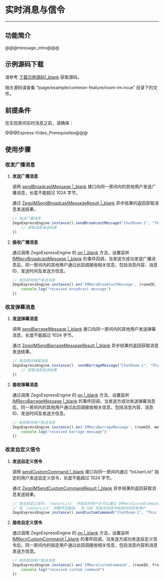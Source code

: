 # 实时消息与信令

- - -

## 功能简介

@@@message_intro@@@

## 示例源码下载

请参考 [下载示例源码\|_blank](#8787) 获取源码。

相关源码请查看 “/page/example/common-feature/room-im.nvue” 目录下的文件。

## 前提条件

在实现房间实时消息之前，请确保：

@@@Express-Video_Prerequisites@@@

## 使用步骤

### 收发广播消息

1. **发送广播消息**

   调用 [sendBroadcastMessage \|_blank](/unique-api/express-video-sdk/zh/javascript_uni-app/classes/_zegoexpressengine_.zegoexpressengine.html#sendbroadcastmessage) 接口向同一房间内的其他用户发送广播消息，长度不能超过 1024 字节。

   通过 [ZegoIMSendBroadcastMessageResult \|_blank](/unique-api/express-video-sdk/zh/javascript_uni-app/interfaces/_zegoexpressdefines_.zegoimsendbroadcastmessageresult.html) 异步结果的返回获取消息发送结果。

   ```javascript
   // 发送广播消息
   ZegoExpressEngine.instance().sendBroadcastMessage("ChatRoom-1", "This is a broadcast message").then((result) => {
       // 获取消息发送结果
   })
   ```

2. **接收广播消息**

    通过调用 ZegoExpressEngine 的 [on \|_blank](/unique-api/express-video-sdk/zh/javascript_uni-app/classes/_zegoexpressengine_.zegoexpressengine.html#on) 方法，设置监听 [IMRecvBroadcastMessage \|_blank](/unique-api/express-video-sdk/zh/javascript_uni-app/interfaces/_zegoexpresseventhandler_.zegoeventlistener.html#imrecvbroadcastmessage) 的事件回调，当发送方成功发送广播消息后，同一房间内的其他用户通过此回调接收相关信息，包括消息内容、消息 ID、发送时间及发送方信息。

   ```javascript
   // 收到其他用户发送消息
   ZegoExpressEngine.instance().on('IMRecvBroadcastMessage', (roomID, messageList) => {
       console.log("received broadcast message") 
   })
   ```

### 收发弹幕消息

1. **发送弹幕消息**

   调用 [sendBarrageMessage \|_blank](/unique-api/express-video-sdk/zh/javascript_uni-app/classes/_zegoexpressengine_.zegoexpressengine.html#sendbarragemessage) 接口向同一房间内的其他用户发送弹幕消息，长度不能超过 1024 字节。

   通过 [ZegoIMSendBarrageMessageResult \|_blank](/unique-api/express-video-sdk/zh/javascript_uni-app/interfaces/_zegoexpressdefines_.zegoimsendbarragemessageresult.html) 异步结果的返回获取消息发送结果。

   ```javascript
   // 发送房间弹幕消息
   ZegoExpressEngine.instance(). sendBarrageMessage("ChatRoom-1", "This is a barrage message").then((result) => {
       // 获取消息发送结果
   })
   ```

2. **接收弹幕消息**

   通过调用 ZegoExpressEngine 的 [on \|_blank](/unique-api/express-video-sdk/zh/javascript_uni-app/classes/_zegoexpressengine_.zegoexpressengine.html#on) 方法，设置监听 [IMRecvBarrageMessage \|_blank](/unique-api/express-video-sdk/zh/javascript_uni-app/interfaces/_zegoexpresseventhandler_.zegoeventlistener.html#imrecvbarragemessage) 的事件回调，当发送方成功发送弹幕消息后，同一房间内的其他用户通过此回调接收相关信息，包括消息内容、消息 ID、发送时间及发送方信息。

   ```javascript
   // 收到其他用户发送消息
   ZegoExpressEngine.instance().on('IMRecvBarrageMessage', (roomID, messageList) => {
       console.log("received barrage message") 
   })
   ```

### 收发自定义信令

1. **发送自定义信令**

   调用 [sendCustomCommand \|_blank](/unique-api/express-video-sdk/zh/javascript_uni-app/classes/_zegoexpressengine_.zegoexpressengine.html#sendcustomcommand) 接口向同一房间内通过 “toUserList” 指定的用户发送自定义信令，长度不能超过 1024 字节。

   通过 [ZegoIMSendCustomCommandResult \|_blank](/unique-api/express-video-sdk/zh/javascript_uni-app/interfaces/_zegoexpressdefines_.zegoimsendcustomcommandresult.html) 异步结果的返回获取消息发送结果。

   ```javascript
   // 发送自定义信令，`toUserList` 中指定的用户才可以通过 IMRecvCustomCommand 事件收到此信令
   // 若 `toUserList` 参数传空数组， 则 SDK 将发送该信令给房间内所有用户
   ZegoExpressEngine.instance().sendCustomCommand("ChatRoom-1", "This is a custom command", toUserList)
   ```

2. **接收自定义信令**

   通过调用 ZegoExpressEngine 的 [on \|_blank](/unique-api/express-video-sdk/zh/javascript_uni-app/classes/_zegoexpressengine_.zegoexpressengine.html#on) 方法，设置监听 [IMRecvCustomCommand \|_blank](/unique-api/express-video-sdk/zh/javascript_uni-app/interfaces/_zegoexpresseventhandler_.zegoeventlistener.html#imrecvcustomcommand) 的事件回调，当发送方成功发送自定义信令后，同一房间内的指定用户通过此回调接收相关信息，包括消息内容和消息发送方信息。

    ```javascript
   // 收到其他用户发送消息
   ZegoExpressEngine.instance().on('IMRecvCustomCommand', (roomID, fromUser, command) => {
        console.log("received custom command") 
   })
   ```
